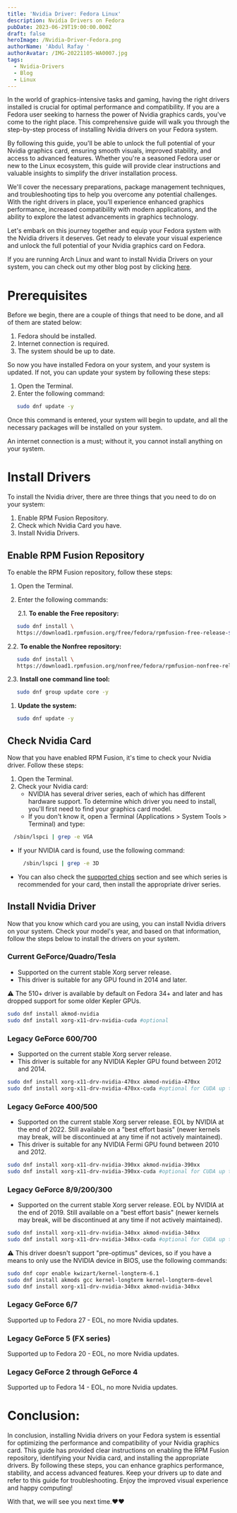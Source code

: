 ```yaml
---
title: 'Nvidia Driver: Fedora Linux'
description: Nvidia Drivers on Fedora
pubDate: 2023-06-29T19:00:00.000Z
draft: false
heroImage: /Nvidia-Driver-Fedora.png
authorName: 'Abdul Rafay '
authorAvatar: /IMG-20221105-WA0007.jpg
tags:
  - Nvidia-Drivers
  - Blog
  - Linux
---
```


In the world of graphics-intensive tasks and gaming, having the right drivers installed is crucial for optimal performance and compatibility. If you are a Fedora user seeking to harness the power of Nvidia graphics cards, you've come to the right place. This comprehensive guide will walk you through the step-by-step process of installing Nvidia drivers on your Fedora system.

By following this guide, you'll be able to unlock the full potential of your Nvidia graphics card, ensuring smooth visuals, improved stability, and access to advanced features. Whether you're a seasoned Fedora user or new to the Linux ecosystem, this guide will provide clear instructions and valuable insights to simplify the driver installation process.

We'll cover the necessary preparations, package management techniques, and troubleshooting tips to help you overcome any potential challenges. With the right drivers in place, you'll experience enhanced graphics performance, increased compatibility with modern applications, and the ability to explore the latest advancements in graphics technology.

Let's embark on this journey together and equip your Fedora system with the Nvidia drivers it deserves. Get ready to elevate your visual experience and unlock the full potential of your Nvidia graphics card on Fedora.

If you are running Arch Linux and want to install Nvidia Drivers on your system, you can check out my other blog post by clicking [here](/nvidia-driver-arch-linux/).

# Prerequisites

Before we begin, there are a couple of things that need to be done, and all of them are stated below:

1. Fedora should be installed.
2. Internet connection is required.
3. The system should be up to date.

So now you have installed Fedora on your system, and your system is updated. If not, you can update your system by following these steps:

1. Open the Terminal.
2. Enter the following command:

```bash
   sudo dnf update -y
```

Once this command is entered, your system will begin to update, and all the necessary packages will be installed on your system.

An internet connection is a must; without it, you cannot install anything on your system.

# Install Drivers

To install the Nvidia driver, there are three things that you need to do on your system:

1. Enable RPM Fusion Repository.
2. Check which Nvidia Card you have.
3. Install Nvidia Drivers.

## Enable RPM Fusion Repository

To enable the RPM Fusion repository, follow these steps:

1. Open the Terminal.
2. Enter the following commands:

   2.1. **To enable the Free repository:**

```bash
   sudo dnf install \
   https://download1.rpmfusion.org/free/fedora/rpmfusion-free-release-$(rpm -E %fedora).noarch.rpm
```

2.2. **To enable the Nonfree repository:**

```bash
   sudo dnf install \
   https://download1.rpmfusion.org/nonfree/fedora/rpmfusion-nonfree-release-$(rpm -E %fedora).noarch.rpm
```

2.3. **Install one command line tool:**

```bash
   sudo dnf group update core -y
```

1. **Update the system:**

```bash
   sudo dnf update -y
```

## Check Nvidia Card

Now that you have enabled RPM Fusion, it's time to check your Nvidia driver. Follow these steps:

1. Open the Terminal.
2. Check your Nvidia card:
   * NVIDIA has several driver series, each of which has different hardware support. To determine which driver you need to install, you'll first need to find your graphics card model.
   * If you don't know it, open a Terminal (Applications > System Tools > Terminal) and type:

```bash
  /sbin/lspci | grep -e VGA
```

* If your NVIDIA card is found, use the following command:

```bash
     /sbin/lspci | grep -e 3D
```

* You can also check the [supported chips](https://download.nvidia.com/XFree86/Linux-x86_64/495.44/README/supportedchips.html) section and see which series is recommended for your card, then install the appropriate driver series.

## Install Nvidia Driver

Now that you know which card you are using, you can install Nvidia drivers on your system. Check your model's year, and based on that information, follow the steps below to install the drivers on your system.

### Current GeForce/Quadro/Tesla

* Supported on the current stable Xorg server release.
* This driver is suitable for any GPU found in 2014 and later.

⚠️ The 510+ driver is available by default on Fedora 34+ and later and has dropped support for some older Kepler GPUs.

```bash
sudo dnf install akmod-nvidia
sudo dnf install xorg-x11-drv-nvidia-cuda #optional
```

### Legacy GeForce 600/700

* Supported on the current stable Xorg server release.
* This driver is suitable for any NVIDIA Kepler GPU found between 2012 and 2014.

```bash
sudo dnf install xorg-x11-drv-nvidia-470xx akmod-nvidia-470xx
sudo dnf install xorg-x11-drv-nvidia-470xx-cuda #optional for CUDA up to 11.4 support
```

### Legacy GeForce 400/500

* Supported on the current stable Xorg server release. EOL by NVIDIA at the end of 2022. Still available on a "best effort basis" (newer kernels may break, will be discontinued at any time if not actively maintained).
* This driver is suitable for any NVIDIA Fermi GPU found between 2010 and 2012.

```bash
sudo dnf install xorg-x11-drv-nvidia-390xx akmod-nvidia-390xx
sudo dnf install xorg-x11-drv-nvidia-390xx-cuda #optional for CUDA up to 9.2 support
```

### Legacy GeForce 8/9/200/300

* Supported on the current stable Xorg server release. EOL by NVIDIA at the end of 2019. Still available on a "best effort basis" (newer kernels may break, will be discontinued at any time if not actively maintained).

```bash
sudo dnf install xorg-x11-drv-nvidia-340xx akmod-nvidia-340xx
sudo dnf install xorg-x11-drv-nvidia-340xx-cuda #optional for CUDA up to 6.5 support
```

⚠️ This driver doesn't support "pre-optimus" devices, so if you have a means to only use the NVIDIA device in BIOS, use the following commands:

```bash
sudo dnf copr enable kwizart/kernel-longterm-6.1
sudo dnf install akmods gcc kernel-longterm kernel-longterm-devel
sudo dnf install xorg-x11-drv-nvidia-340xx akmod-nvidia-340xx
```

### Legacy GeForce 6/7

Supported up to Fedora 27 - EOL, no more Nvidia updates.

### Legacy GeForce 5 (FX series)

Supported up to Fedora 20 - EOL, no more Nvidia updates.

### Legacy GeForce 2 through GeForce 4

Supported up to Fedora 14 - EOL, no more Nvidia updates.

# Conclusion:

In conclusion, installing Nvidia drivers on your Fedora system is essential for optimizing the performance and compatibility of your Nvidia graphics card. This guide has provided clear instructions on enabling the RPM Fusion repository, identifying your Nvidia card, and installing the appropriate drivers. By following these steps, you can enhance graphics performance, stability, and access advanced features. Keep your drivers up to date and refer to this guide for troubleshooting. Enjoy the improved visual experience and happy computing!

With that, we will see you next time.❤️❤️

